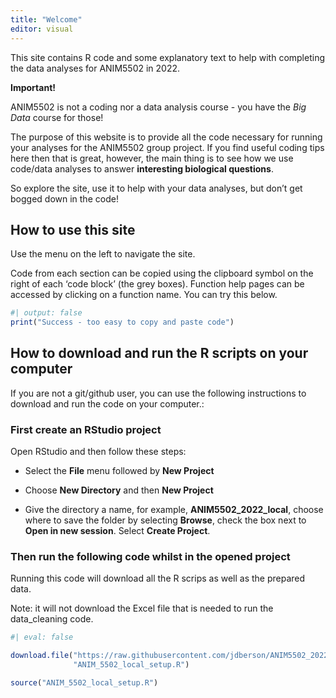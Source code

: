 ```yaml
---
title: "Welcome"
editor: visual
---
```


This site contains R code and some explanatory text to help with completing the data analyses for ANIM5502 in 2022.

**Important!**

ANIM5502 is not a coding nor a data analysis course - you have the *Big Data* course for those!

The purpose of this website is to provide all the code necessary for running your analyses for the ANIM5502 group project. If you find useful coding tips here then that is great, however, the main thing is to see how we use code/data analyses to answer **interesting biological questions**.

So explore the site, use it to help with your data analyses, but don't get bogged down in the code!

## How to use this site

Use the menu on the left to navigate the site.

Code from each section can be copied using the clipboard symbol on the right of each 'code block' (the grey boxes). Function help pages can be accessed by clicking on a function name. You can try this below.

```r
#| output: false
print("Success - too easy to copy and paste code")
```

## How to download and run the R scripts on your computer

If you are not a git/github user, you can use the following instructions to download and run the code on your computer.:

### First create an RStudio project

Open RStudio and then follow these steps:

-   Select the **File** menu followed by **New Project**

-   Choose **New Directory** and then **New Project**

-   Give the directory a name, for example, **ANIM5502_2022_local**, choose where to save the folder by selecting **Browse**, check the box next to **Open in new session**. Select **Create Project**.

### Then run the following code whilst in the opened project

Running this code will download all the R scrips as well as the prepared data.

Note: it will not download the Excel file that is needed to run the data_cleaning code.

```r
#| eval: false

download.file("https://raw.githubusercontent.com/jdberson/ANIM5502_2022/main/code/ANIM_5502_local_setup.R",
              "ANIM_5502_local_setup.R")

source("ANIM_5502_local_setup.R")

```
